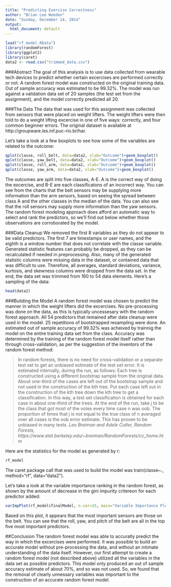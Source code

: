 ```yaml
---
title: "Predicting Exercise Correctness"
author: "Brian Lee Weeden"
date: "Sunday, December 14, 2014"
output:
  html_document: default
---
```

```r
load("rf_model.RData")
library(randomForest)
library(ggplot2)
library(caret)
data2 <- read.csv("trimmed_data.csv")
```

###Abstract
The goal of this analysis is to use data collected from wearable tech devices to predict whether certain excercises are performed correctly or not.  A random forest model was constructed on the original training data.  Out of sample accuracy was estimated to be 99.32%.  The model was run against a validation data set of 20 samples (the test set from the assignment), and the model correctly predicted all 20.

###The Data
The data that was used for this assignment was collected from sensors that were placed on weight lifters.  The weight lifters were then told to do a weight lifting excercise in one of five ways: correctly, and four common beginner errors.  The original dataset is available at  http://groupware.les.inf.puc-rio.br/har.

Let's take a look at a few boxplots to see how some of the variables are related to the outcome:
```r
qplot(classe, roll_belt, data=data2, xlab="Outcome")+geom_boxplot()
qplot(classe, yaw_belt, data=data2, xlab="Outcome")+geom_boxplot()
qplot(classe, roll_arm, data=data2, xlab="Outcome")+geom_boxplot()
qplot(classe, yaw_arm, data=data2, xlab="Outcome")+geom_boxplot()
```

The outcomes are split into five classes, A-E.  A is the correct way of doing the excercise, and B-E are each classificatons of an incorrect way.  You can see from the charts that the belt sensors may be supplying more information than the arm sensors, based on seeing the spread between class A and the other classes in the median of the data.  You can also see that the roll sensors may supply more information than the yaw sensors.  The random forest modeling approach does afford an automatic way to select and rank the predictors, so we'll find out below whether those observations are corroborated by the model.

###Data Cleanup
We removed the first 8 variables as they do not appear to be valid predictors.  The first 7 are timestamps or user names, and the eighth is a window number that does not correlate with the classe variable.  Generated statistic features can probably be dropped, as they can be recalculated if needed in preprocessing.  Also, many of the generated statistic columns were missing data in the dataset, or contained data that was difficult to use. Therefore, all averages, standard deviations, variance, kurtosis, and skewness columns were dropped from the data set.  In the end, the data set was trimmed from 160 to 54 data elements.  Here's a sampling of the data:
```r
head(data2)
```
###Building the Model
A random forest model was chosen to predict the manner in which the weight lifters did the excercises.  No pre-processing was done on the data, as this is typically uncessesary with the random forest approach.  All 54 predictors that remained after data cleanup were used in the model.  25 repetitions of bootstrapped resampling were done.  An estimated out of sample accuracy of 99.32% was acheived by trainnig the model on the entire training data set from the class.  Accuracy was determined by the training of the random forest model itself rather than through cross-validation, as per the suggestion of the inventors of the random forest method:

>In random forests, there is no need for cross-validation or a separate test set to get an unbiased estimate of the test set error. It is 
estimated internally, during the run, as follows:
Each tree is constructed using a different bootstrap sample from the original data. About one-third of the cases are left out of the bootstrap sample and not used in the construction of the kth tree.
Put each case left out in the construction of the kth tree down the kth tree to get a classification. In this way, a test set classification is obtained for each case in about one-third of the trees. At the end of the run, take j to be the class that got most of the votes every time case n was oob. The proportion of times that j is not equal to the true class of n averaged over all cases is the oob error estimate. This has proven to be unbiased in many tests.
<cite>Leo Breiman and Adele Cutler, Random Forests, https://www.stat.berkeley.edu/~breiman/RandomForests/cc_home.htm </cite>

Here are the statistics for the model as generated by r:
```r
rf_model
```

The caret package call that was used to build the model was train(classe~., method="rf", data="data2").

Let's take a look at the variable importance ranking in the random forest, as shown by the amount of decrease in the gini impurity critereon for each predictor added:
```r
varImpPlot(rf_model$finalModel, n.var=15, main="Variable Importance Plot")
```

Based on this plot, it appears that the most important sensors are those on the belt.  You can see that the roll, yaw, and pitch of the belt are all in the top five most important predictors.  

##Conclusion
The random forest model was able to accuratly predict the way in which the excercises were performed.  It was possible to build an accurate model without pre-processing the data, and without an intimate understanding of the data itself.  However, our first attempt to create a random forest model (not described above) utilized all the variables in the data set as possible predictors.  This model only produced an out of sample accuracy estimate of about 70%, and so was not used. So, we found that the removal of clearly unnessary variables was important to the construction of an accurate random forest model.